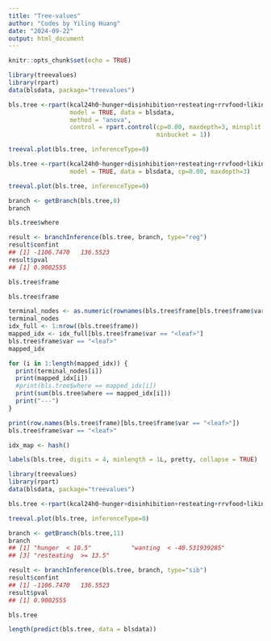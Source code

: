 ```yaml
---
title: "Tree-values"
author: "Codes by Yiling Huang"
date: "2024-09-22"
output: html_document
---
```


```r
knitr::opts_chunk$set(echo = TRUE)
```

```r
library(treevalues)
library(rpart)
data(blsdata, package="treevalues")
```

```r
bls.tree <-rpart(kcal24h0~hunger+disinhibition+resteating+rrvfood+liking+wanting, 
                 model = TRUE, data = blsdata, 
                 method = "anova",
                 control = rpart.control(cp=0.00, maxdepth=3, minsplit = 20,
                                         minbucket = 1))
```

```r
treeval.plot(bls.tree, inferenceType=0)
```

```r
bls.tree <-rpart(kcal24h0~hunger+disinhibition+resteating+rrvfood+liking+wanting, 
                 model = TRUE, data = blsdata, cp=0.00, maxdepth=3)
```

```r
treeval.plot(bls.tree, inferenceType=0)
```


```r
branch <- getBranch(bls.tree,8)
branch
```

```r
bls.tree$where
```



```r
result <- branchInference(bls.tree, branch, type="reg")
result$confint
## [1] -1106.7470   136.5523
result$pval
## [1] 0.9002555
```


```r
bls.tree$frame
```
```r
bls.tree$frame
```
```r
terminal_nodes <- as.numeric(rownames(bls.tree$frame[bls.tree$frame$var == "<leaf>", ]))
terminal_nodes
idx_full <- 1:nrow((bls.tree$frame))
mapped_idx <- idx_full[bls.tree$frame$var == "<leaf>"]
bls.tree$frame$var == "<leaf>"
mapped_idx
```
```r
for (i in 1:length(mapped_idx)) {
  print(terminal_nodes[i])
  print(mapped_idx[i])
  #print(bls.tree$where == mapped_idx[i])
  print(sum(bls.tree$where == mapped_idx[i]))
  print("---")
}
```

```r
print(row.names(bls.tree$frame)[bls.tree$frame$var == "<leaf>"])
bls.tree$frame$var == "<leaf>"
```

```r
idx_map <- hash() 

```

```r
labels(bls.tree, digits = 4, minlength = 1L, pretty, collapse = TRUE)
```


```r
library(treevalues)
library(rpart)
data(blsdata, package="treevalues")

bls.tree <-rpart(kcal24h0~hunger+disinhibition+resteating+rrvfood+liking+wanting, model = TRUE, data = blsdata, cp=0.02)

treeval.plot(bls.tree, inferenceType=0)

branch <- getBranch(bls.tree,11)
branch
## [1] "hunger  < 10.5"           "wanting  < -40.531939285"
## [3] "resteating  >= 13.5"

result <- branchInference(bls.tree, branch, type="sib")
result$confint
## [1] -1106.7470   136.5523
result$pval
## [1] 0.9002555

bls.tree
```

```r
length(predict(bls.tree, data = blsdata))
```
